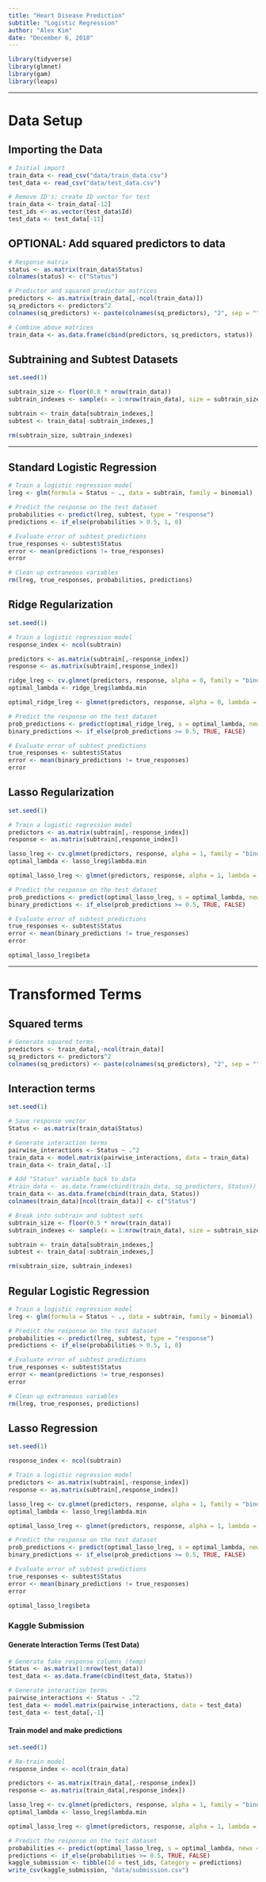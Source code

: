 ```yaml
---
title: "Heart Disease Prediction"
subtitle: "Logistic Regression"
author: "Alex Kim"
date: "December 6, 2018"
---
```


```R
library(tidyverse)
library(glmnet)
library(gam)
library(leaps)
```

***

# Data Setup

## Importing the Data

```R
# Initial import
train_data <- read_csv("data/train_data.csv")
test_data <- read_csv("data/test_data.csv")

# Remove ID's; create ID vector for test
train_data <- train_data[-12]
test_ids <- as.vector(test_data$Id)
test_data <- test_data[-11]
```

## OPTIONAL: Add squared predictors to data

```R
# Response matrix
status <- as.matrix(train_data$Status)
colnames(status) <- c("Status")

# Predictor and squared predictor matrices
predictors <- as.matrix(train_data[,-ncol(train_data)])
sq_predictors <- predictors^2
colnames(sq_predictors) <- paste(colnames(sq_predictors), "2", sep = "")

# Combine above matrices
train_data <- as.data.frame(cbind(predictors, sq_predictors, status))
```

## Subtraining and Subtest Datasets

```R
set.seed(1)

subtrain_size <- floor(0.8 * nrow(train_data))
subtrain_indexes <- sample(x = 1:nrow(train_data), size = subtrain_size)

subtrain <- train_data[subtrain_indexes,]
subtest <- train_data[-subtrain_indexes,]

rm(subtrain_size, subtrain_indexes)
```

***

## Standard Logistic Regression

```R
# Train a logistic regression model
lreg <- glm(formula = Status ~ ., data = subtrain, family = binomial)

# Predict the response on the test dataset
probabilities <- predict(lreg, subtest, type = "response")
predictions <- if_else(probabilities > 0.5, 1, 0)

# Evaluate error of subtest predictions
true_responses <- subtest$Status
error <- mean(predictions != true_responses)
error

# Clean up extraneous variables
rm(lreg, true_responses, probabilities, predictions)
```

## Ridge Regularization

```R
set.seed(1)

# Train a logistic regression model
response_index <- ncol(subtrain)

predictors <- as.matrix(subtrain[,-response_index])
response <- as.matrix(subtrain[,response_index])

ridge_lreg <- cv.glmnet(predictors, response, alpha = 0, family = "binomial")
optimal_lambda <- ridge_lreg$lambda.min

optimal_ridge_lreg <- glmnet(predictors, response, alpha = 0, lambda = optimal_lambda, family = "binomial")

# Predict the response on the test dataset
prob_predictions <- predict(optimal_ridge_lreg, s = optimal_lambda, newx = as.matrix(subtest[,-response_index]))
binary_predictions <- if_else(prob_predictions >= 0.5, TRUE, FALSE)

# Evaluate error of subtest predictions
true_responses <- subtest$Status
error <- mean(binary_predictions != true_responses)
error
```

## Lasso Regularization

```R
set.seed(1)

# Train a logistic regression model
predictors <- as.matrix(subtrain[,-response_index])
response <- as.matrix(subtrain[,response_index])

lasso_lreg <- cv.glmnet(predictors, response, alpha = 1, family = "binomial")
optimal_lambda <- lasso_lreg$lambda.min

optimal_lasso_lreg <- glmnet(predictors, response, alpha = 1, lambda = optimal_lambda, family = "binomial")

# Predict the response on the test dataset
prob_predictions <- predict(optimal_lasso_lreg, s = optimal_lambda, newx = as.matrix(subtest[,-11]))
binary_predictions <- if_else(prob_predictions >= 0.5, TRUE, FALSE)

# Evaluate error of subtest predictions
true_responses <- subtest$Status
error <- mean(binary_predictions != true_responses)
error

optimal_lasso_lreg$beta
```

***

# Transformed Terms

## Squared terms

```R
# Generate squared terms
predictors <- train_data[,-ncol(train_data)]
sq_predictors <- predictors^2
colnames(sq_predictors) <- paste(colnames(sq_predictors), "2", sep = "")
```

## Interaction terms

```R
set.seed(1)

# Save response vector
Status <- as.matrix(train_data$Status)

# Generate interaction terms
pairwise_interactions <- Status ~ .^2
train_data <- model.matrix(pairwise_interactions, data = train_data)
train_data <- train_data[,-1]

# Add "Status" variable back to data
#train_data <- as.data.frame(cbind(train_data, sq_predictors, Status))  # TODO: exlude "sq_predictors" if excluding squared terms (i.e. use below line)
train_data <- as.data.frame(cbind(train_data, Status))
colnames(train_data)[ncol(train_data)] <- c("Status")

# Break into subtrain and subtest sets
subtrain_size <- floor(0.5 * nrow(train_data))
subtrain_indexes <- sample(x = 1:nrow(train_data), size = subtrain_size)

subtrain <- train_data[subtrain_indexes,]
subtest <- train_data[-subtrain_indexes,]

rm(subtrain_size, subtrain_indexes)
```

## Regular Logistic Regression

```R
# Train a logistic regression model
lreg <- glm(formula = Status ~ ., data = subtrain, family = binomial)

# Predict the response on the test dataset
probabilities <- predict(lreg, subtest, type = "response")
predictions <- if_else(probabilities > 0.5, 1, 0)

# Evaluate error of subtest predictions
true_responses <- subtest$Status
error <- mean(predictions != true_responses)
error

# Clean up extraneous variables
rm(lreg, true_responses, predictions)
```

## Lasso Regression

```R
set.seed(1)

response_index <- ncol(subtrain)

# Train a logistic regression model
predictors <- as.matrix(subtrain[,-response_index])
response <- as.matrix(subtrain[,response_index])

lasso_lreg <- cv.glmnet(predictors, response, alpha = 1, family = "binomial")
optimal_lambda <- lasso_lreg$lambda.min

optimal_lasso_lreg <- glmnet(predictors, response, alpha = 1, lambda = optimal_lambda, family = "binomial")

# Predict the response on the test dataset
prob_predictions <- predict(optimal_lasso_lreg, s = optimal_lambda, newx = as.matrix(subtest[,-response_index]))
binary_predictions <- if_else(prob_predictions >= 0.5, TRUE, FALSE)

# Evaluate error of subtest predictions
true_responses <- subtest$Status
error <- mean(binary_predictions != true_responses)
error

optimal_lasso_lreg$beta
```

### Kaggle Submission

#### Generate Interaction Terms (Test Data)

```R
# Generate fake response columns (temp)
Status <- as.matrix(1:nrow(test_data))
test_data <- as.data.frame(cbind(test_data, Status))

# Generate interaction terms
pairwise_interactions <- Status ~ .^2
test_data <- model.matrix(pairwise_interactions, data = test_data)
test_data <- test_data[,-1]
```

#### Train model and make predictions

```R
set.seed(1)

# Re-train model
response_index <- ncol(train_data)

predictors <- as.matrix(train_data[,-response_index])
response <- as.matrix(train_data[,response_index])

lasso_lreg <- cv.glmnet(predictors, response, alpha = 1, family = "binomial")
optimal_lambda <- lasso_lreg$lambda.min

optimal_lasso_lreg <- glmnet(predictors, response, alpha = 1, lambda = optimal_lambda, family = "binomial")

# Predict the response on the test dataset
probabilities <- predict(optimal_lasso_lreg, s = optimal_lambda, newx = as.matrix(test_data))
predictions <- if_else(probabilities >= 0.5, TRUE, FALSE)
kaggle_submission <- tibble(Id = test_ids, Category = predictions)
write_csv(kaggle_submission, "data/submission.csv")
```